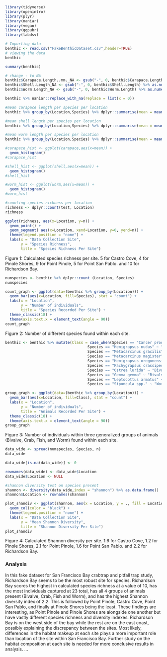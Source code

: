 ```r
library(tidyverse)
library(openintro)
library(plyr)
library(naniar)
library(vegan)
library(ggpubr)
library(labdsv)

# Importing data
benthic <- read.csv("FakeBenthicDataset.csv",header=TRUE)
# viewing the data
benthic

summary(benthic)

```
```r
# change - to NA
benthic$Carapace.Length..mm._NA <- gsub("-", 0, benthic$Carapace.Length..mm.) %>% as.numeric() %>% tidyr::replace_na(0)
benthic$Shell.Length_NA <- gsub("-", 0, benthic$Shell.Length) %>% as.numeric() %>% tidyr::replace_na(0)
benthic$Worm.Length_NA <- gsub("-", 0, benthic$Worm.Length) %>% as.numeric() %>% tidyr::replace_na(0)

benthic %>% naniar::replace_with_na(replace = list(x = 0))
```

```r

#mean carapace length per species per location
benthic %>% group_by(Location,Species) %>% dplyr::summarise(mean = mean(as.numeric(Carapace.Length..mm._NA))) -> carapace

#mean shell length per species per location
benthic %>% group_by(Location,Species) %>% dplyr::summarise(mean = mean(as.numeric(Shell.Length_NA))) -> shell

#mean worm length per species per location
benthic %>% group_by(Location,Species) %>% dplyr::summarise(mean = mean(as.numeric(Worm.Length_NA))) -> worm
```

```r

#carapace_hist <- ggplot(carapace,aes(x=mean)) +
  geom_histogram() 
#carapace_hist

#shell_hist <- ggplot(shell,aes(x=mean)) +
  geom_histogram() 
#shell_hist

#worm_hist <- ggplot(worm,aes(x=mean)) +
  geom_histogram() 
#worm_hist

```

```r
#counting species richness per location
richness <- dplyr::count(test, Location)
richness

ggplot(richness, aes(x=Location, y=n)) +
  geom_point() + 
  geom_segment( aes(x=Location, xend=Location, y=0, yend=n)) +
  theme(legend.position = "none") +
  labs(x = "Data Collection Site",
       y = "Species Richness",
       title = "Species Richness Per Site")
```
Figure 1: Calculated species richness per site. 5 for Castro Cove, 4 for Pinole Shores, 9 for Point Pinole, 5 for Point San Pablo. and 10 for Richardson Bay.

```r

numspecies <- benthic %>% dplyr::count (Location, Species)
numspecies
```

```r

count_graph <- ggplot(data=(benthic %>% group_by(Location))) +
  geom_bar(aes(x=Location, fill=Species), stat = "count") +
  labs(x = "Location",
       y = "Number of individuals",
       title = "Species Recorded Per Site") +
  theme_classic(18) +
  theme(axis.text.x = element_text(angle = 90))
count_graph
```
Figure 2: Number of different species found within each site.

```r

benthic <- benthic %>% mutate(Class = case_when(Species == "Cancer productus" ~ "Crab",
                                     Species == "Hemigrapsus nudus" ~ "Crab",
                                     Species == "Metacarcinus gracilis" ~ "Crab",
                                     Species == "Metacarcinus magister" ~ "Crab",
                                     Species == "Hemigrapsus oregonensis" ~ "Crab",
                                     Species == "Pachygrapsus crassipes" ~ "Crab",
                                     Species == "Ostrea lurida" ~ "Bivalve",
                                     Species == "Gemma gemma" ~ "Bivalve",
                                     Species == "Leptocottus armatus" ~ "Fish",
                                     Species == "Sipuncula spp." ~ "Worm"))
```

```r

group_graph <- ggplot(data=(benthic %>% group_by(Location))) +
  geom_bar(aes(x=Location, fill=Class), stat = "count") +
  labs(x = "Location",
       y = "Number of individuals",
       title = "Animals Recorded Per Site") +
  theme_classic(18) +
  theme(axis.text.x = element_text(angle = 90))
group_graph

```
Figure 3: Number of individuals within three generalized groups of animals (Bivalve, Crab, Fish, and Worm) found within each site.

```r

data_wide <- spread(numspecies, Species, n)
data_wide

data_wide[is.na(data_wide)] <- 0

```

```r

rownames(data_wide) <- data_wide$Location
data_wide$Location <- NULL

```

```r

#shannon diversity test on species present
shannon <- diversity(data_wide,index = "shannon") %>% as.data.frame()
shannon$Location <- rownames(shannon)
```

```r

plot_shandiv <- ggplot(shannon, aes(x = Location, y = ., fill = Location)) +
  geom_col(color = "black") +
  theme(legend.position = "none") +
  labs(x = "Data Collection Site",
       y = "Mean Shannon Diversity",
       title = "Shannon Diversity Per Site")
plot_shandiv

```
Figure 4: Calculated Shannon diversity per site. 1.6 for Castro Cove, 1.2 for Pinole Shores, 2.1 for Point Pinole, 1.6 for Point San Pablo. and 2.2 for Richardson Bay.

### Analysis

In this fake dataset for San Francisco Bay crabtrap and pitfall trap study, Richardson Bay seems to be the most robust site for species. Richardson Bay scores the highest in calculated species richness at a value of 10, has the most individuals captured at 23 total, has all 4 groups of animals present (Bivalve, Crab, Fish and Worm), and has the highest Shannon diversity index of 2.2. This is followed by Point Pinole, Castro Cove, Point San Pablo, and finally at Pinole Shores being the least. These findings are interesting, as Point Pinole and Pinole Shores are alongside one another but have vastly different species richness and diversity indexes. Richardson Bay is on the west side of the bay while the rest are on the east coast, possibly explaining the discrepancy between the sites. Most likely, differences in the habitat makeup at each site plays a more important role than location of the site within San Francisco Bay. Further study on the habitat composition at each site is needed for more conclusive results in analysis.
...
